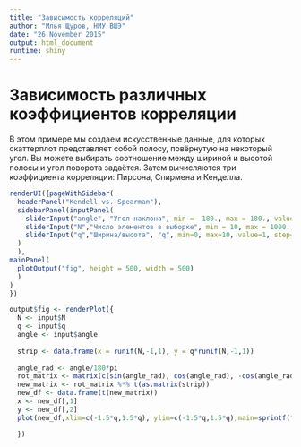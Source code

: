 ```yaml
---
title: "Зависимость корреляций"
author: "Илья Щуров, НИУ ВШЭ"
date: "26 November 2015"
output: html_document
runtime: shiny
---
```


# Зависимость различных коэффициентов корреляции
В этом примере мы создаем искусственные данные, для которых скаттерплот представляет собой полосу, повёрнутую на некоторый угол. Вы можете выбирать соотношение между шириной и высотой полосы и угол поворота задаётся. Затем вычисляются три коэффициента корреляции: Пирсона, Спирмена и Кенделла.

```r
renderUI({pageWithSidebar(
  headerPanel("Kendell vs. Spearman"),
  sidebarPanel(inputPanel(
    sliderInput("angle", "Угол наклона", min = -180., max = 180., value = 0, step=1),
    sliderInput("N","Число элементов в выборке", min = 10, max = 1000., value = 100, step=1),
    sliderInput("q","Ширина/высота", "q", min=0, max=10, value=1, step=0.1)
  )
  ),
mainPanel(
  plotOutput("fig", height = 500, width = 500)
  )
)
})

output$fig <- renderPlot({
  N <- input$N
  q <- input$q
  angle <- input$angle
  
  strip <- data.frame(x = runif(N,-1,1), y = q*runif(N,-1,1))
  
  angle_rad <- angle/180*pi
  rot_matrix <- matrix(c(sin(angle_rad), cos(angle_rad), -cos(angle_rad), sin(angle_rad)),2,2)
  new_matrix <- rot_matrix %*% t(as.matrix(strip))
  new_df <- data.frame(t(new_matrix))
  x <- new_df[,1]
  y <- new_df[,2]
  plot(new_df,xlim=c(-1.5*q,1.5*q), ylim=c(-1.5*q,1.5*q),main=sprintf("r = %f, rho = %f, tau = %f", cor(x,y), cor(x,y,method="sp"), cor(x,y,method="ke")))

  })
```